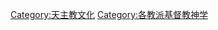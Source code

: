 {{Commonscat|Catholic theology and doctrine}}
{{Catmore}}

[[Category:天主教文化|Category:天主教文化]]
[[Category:各教派基督教神学|Category:各教派基督教神学]]